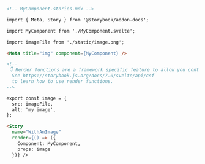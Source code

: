 ```md
<!-- MyComponent.stories.mdx -->

import { Meta, Story } from '@storybook/addon-docs';

import MyComponent from './MyComponent.svelte';

import imageFile from './static/image.png';

<Meta title="img" component={MyComponent} />

<!--
 👇 Render functions are a framework specific feature to allow you control on how the component renders.
  See https://storybook.js.org/docs/7.0/svelte/api/csf
  to learn how to use render functions.
-->

export const image = {
  src: imageFile,
  alt: 'my image',
};

<Story 
  name="WithAnImage"
  render={() => ({
    Component: MyComponent,
    props: image
  })} />
```